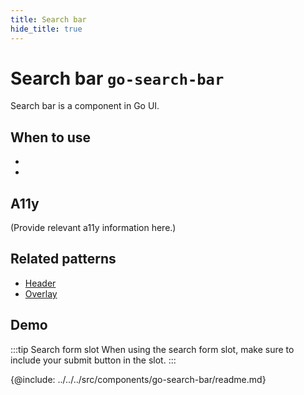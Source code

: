 ```yaml
---
title: Search bar
hide_title: true
---
```



# Search bar <span className="text-size-0">`go-search-bar`</span>

<!-- Description -->

<div className="text-size-1">Search bar is a component in Go UI.</div>

## When to use

-
-

## A11y

(Provide relevant a11y information here.)

## Related patterns

<!-- Patterns that uses this component -->

- [Header](#)
- [Overlay](#)

<!-- Demos, tips, variations, use cases -->

## Demo

:::tip Search form slot
When using the search form slot, make sure to include your submit button in the slot.
:::

<Demo code={demoSource} />

<!-- API -->

{@include: ../../../src/components/go-search-bar/readme.md}
